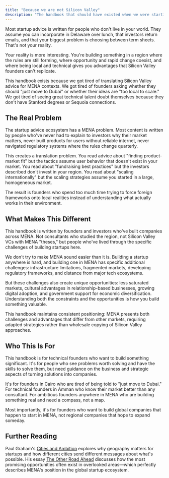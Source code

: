 ```yaml
---
title: "Because we are not Silicon Valley"
description: "The handbook that should have existed when we were starting out"
---
```


Most startup advice is written for people who don't live in your world. They assume you can incorporate in Delaware over lunch, that investors return emails, and that your biggest problem is choosing between term sheets. That's not your reality.

Your reality is more interesting. You're building something in a region where the rules are still forming, where opportunity and rapid change coexist, and where being local and technical gives you advantages that Silicon Valley founders can't replicate.

This handbook exists because we got tired of translating Silicon Valley advice for MENA contexts. We got tired of founders asking whether they should "just move to Dubai" or whether their ideas are "too local to scale." We got tired of seeing great technical talent doubt themselves because they don't have Stanford degrees or Sequoia connections.

## The Real Problem

The startup advice ecosystem has a MENA problem. Most content is written by people who've never had to explain to investors why their market matters, never built products for users without reliable internet, never navigated regulatory systems where the rules change quarterly.

This creates a translation problem. You read advice about "finding product-market fit" but the tactics assume user behavior that doesn't exist in your market. You read about "fundraising best practices" but the investors described don't invest in your region. You read about "scaling internationally" but the scaling strategies assume you started in a large, homogeneous market.

The result is founders who spend too much time trying to force foreign frameworks onto local realities instead of understanding what actually works in their environment.

## What Makes This Different

This handbook is written by founders and investors who've built companies across MENA. Not consultants who studied the region, not Silicon Valley VCs with MENA "theses," but people who've lived through the specific challenges of building startups here.

We don't try to make MENA sound easier than it is. Building a startup anywhere is hard, and building one in MENA has specific additional challenges: infrastructure limitations, fragmented markets, developing regulatory frameworks, and distance from major tech ecosystems.

But these challenges also create unique opportunities: less saturated markets, cultural advantages in relationship-based businesses, growing digital adoption, and government support for economic diversification. Understanding both the constraints and the opportunities is how you build something valuable.

This handbook maintains consistent positioning: MENA presents both challenges and advantages that differ from other markets, requiring adapted strategies rather than wholesale copying of Silicon Valley approaches.

## Who This Is For

This handbook is for technical founders who want to build something significant. It's for people who see problems worth solving and have the skills to solve them, but need guidance on the business and strategic aspects of turning solutions into companies.

It's for founders in Cairo who are tired of being told to "just move to Dubai." For technical founders in Amman who know their market better than any consultant. For ambitious founders anywhere in MENA who are building something real and need a compass, not a map.

Most importantly, it's for founders who want to build global companies that happen to start in MENA, not regional companies that hope to expand someday.

## Further Reading

Paul Graham's [Cities and Ambition](http://paulgraham.com/cities.html) explores why geography matters for startups and how different cities send different messages about what's possible. His essay [The Other Road Ahead](http://paulgraham.com/road.html) discusses how the most promising opportunities often exist in overlooked areas—which perfectly describes MENA's position in the global startup ecosystem.